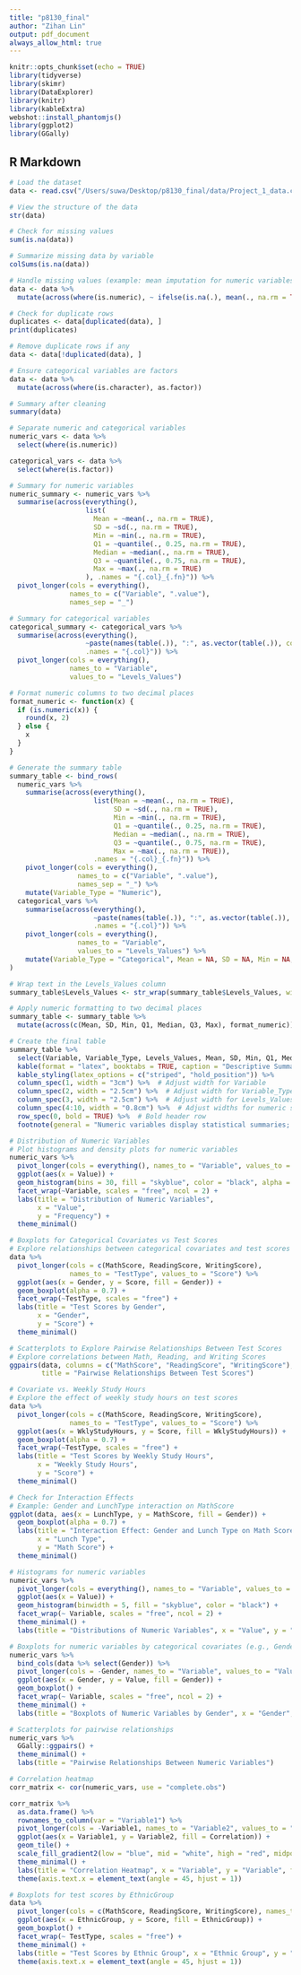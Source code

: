 ```yaml
---
title: "p8130_final"
author: "Zihan Lin"
output: pdf_document
always_allow_html: true
---
```


```r
knitr::opts_chunk$set(echo = TRUE)
library(tidyverse)
library(skimr)
library(DataExplorer)
library(knitr)
library(kableExtra)
webshot::install_phantomjs()
library(ggplot2)
library(GGally)
```

## R Markdown

```r
# Load the dataset
data <- read.csv("/Users/suwa/Desktop/p8130_final/data/Project_1_data.csv")

# View the structure of the data
str(data)

# Check for missing values
sum(is.na(data))

# Summarize missing data by variable
colSums(is.na(data))

# Handle missing values (example: mean imputation for numeric variables)
data <- data %>%
  mutate(across(where(is.numeric), ~ ifelse(is.na(.), mean(., na.rm = TRUE), .)))

# Check for duplicate rows
duplicates <- data[duplicated(data), ]
print(duplicates)

# Remove duplicate rows if any
data <- data[!duplicated(data), ]

# Ensure categorical variables are factors
data <- data %>%
  mutate(across(where(is.character), as.factor))

# Summary after cleaning
summary(data)

# Separate numeric and categorical variables
numeric_vars <- data %>%
  select(where(is.numeric))

categorical_vars <- data %>%
  select(where(is.factor))

# Summary for numeric variables
numeric_summary <- numeric_vars %>%
  summarise(across(everything(),
                   list(
                     Mean = ~mean(., na.rm = TRUE),
                     SD = ~sd(., na.rm = TRUE),
                     Min = ~min(., na.rm = TRUE),
                     Q1 = ~quantile(., 0.25, na.rm = TRUE),
                     Median = ~median(., na.rm = TRUE),
                     Q3 = ~quantile(., 0.75, na.rm = TRUE),
                     Max = ~max(., na.rm = TRUE)
                   ), .names = "{.col}_{.fn}")) %>%
  pivot_longer(cols = everything(),
               names_to = c("Variable", ".value"),
               names_sep = "_")

# Summary for categorical variables
categorical_summary <- categorical_vars %>%
  summarise(across(everything(),
                   ~paste(names(table(.)), ":", as.vector(table(.)), collapse = ", "),
                   .names = "{.col}")) %>%
  pivot_longer(cols = everything(),
               names_to = "Variable",
               values_to = "Levels_Values")

# Format numeric columns to two decimal places
format_numeric <- function(x) {
  if (is.numeric(x)) {
    round(x, 2)
  } else {
    x
  }
}

# Generate the summary table
summary_table <- bind_rows(
  numeric_vars %>%
    summarise(across(everything(),
                     list(Mean = ~mean(., na.rm = TRUE),
                          SD = ~sd(., na.rm = TRUE),
                          Min = ~min(., na.rm = TRUE),
                          Q1 = ~quantile(., 0.25, na.rm = TRUE),
                          Median = ~median(., na.rm = TRUE),
                          Q3 = ~quantile(., 0.75, na.rm = TRUE),
                          Max = ~max(., na.rm = TRUE)),
                     .names = "{.col}_{.fn}")) %>%
    pivot_longer(cols = everything(),
                 names_to = c("Variable", ".value"),
                 names_sep = "_") %>%
    mutate(Variable_Type = "Numeric"),
  categorical_vars %>%
    summarise(across(everything(),
                     ~paste(names(table(.)), ":", as.vector(table(.)), collapse = "; "),
                     .names = "{.col}")) %>%
    pivot_longer(cols = everything(),
                 names_to = "Variable",
                 values_to = "Levels_Values") %>%
    mutate(Variable_Type = "Categorical", Mean = NA, SD = NA, Min = NA, Q1 = NA, Median = NA, Q3 = NA, Max = NA)
)

# Wrap text in the Levels_Values column
summary_table$Levels_Values <- str_wrap(summary_table$Levels_Values, width = 40)

# Apply numeric formatting to two decimal places
summary_table <- summary_table %>%
  mutate(across(c(Mean, SD, Min, Q1, Median, Q3, Max), format_numeric))

# Create the final table
summary_table %>%
  select(Variable, Variable_Type, Levels_Values, Mean, SD, Min, Q1, Median, Q3, Max) %>%
  kable(format = "latex", booktabs = TRUE, caption = "Descriptive Summary Statistics") %>%
  kable_styling(latex_options = c("striped", "hold_position")) %>%
  column_spec(1, width = "3cm") %>%  # Adjust width for Variable
  column_spec(2, width = "2.5cm") %>%  # Adjust width for Variable_Type
  column_spec(3, width = "2.5cm") %>%  # Adjust width for Levels_Values
  column_spec(4:10, width = "0.8cm") %>%  # Adjust widths for numeric summaries
  row_spec(0, bold = TRUE) %>%  # Bold header row
  footnote(general = "Numeric variables display statistical summaries; categorical variables list levels with counts.")
```

```r
# Distribution of Numeric Variables
# Plot histograms and density plots for numeric variables
numeric_vars %>%
  pivot_longer(cols = everything(), names_to = "Variable", values_to = "Value") %>%
  ggplot(aes(x = Value)) +
  geom_histogram(bins = 30, fill = "skyblue", color = "black", alpha = 0.7) +
  facet_wrap(~Variable, scales = "free", ncol = 2) +
  labs(title = "Distribution of Numeric Variables",
       x = "Value",
       y = "Frequency") +
  theme_minimal()
```

```r
# Boxplots for Categorical Covariates vs Test Scores
# Explore relationships between categorical covariates and test scores
data %>%
  pivot_longer(cols = c(MathScore, ReadingScore, WritingScore),
               names_to = "TestType", values_to = "Score") %>%
  ggplot(aes(x = Gender, y = Score, fill = Gender)) +
  geom_boxplot(alpha = 0.7) +
  facet_wrap(~TestType, scales = "free") +
  labs(title = "Test Scores by Gender",
       x = "Gender",
       y = "Score") +
  theme_minimal()
```

```r
# Scatterplots to Explore Pairwise Relationships Between Test Scores
# Explore correlations between Math, Reading, and Writing Scores
ggpairs(data, columns = c("MathScore", "ReadingScore", "WritingScore"),
        title = "Pairwise Relationships Between Test Scores")

# Covariate vs. Weekly Study Hours
# Explore the effect of weekly study hours on test scores
data %>%
  pivot_longer(cols = c(MathScore, ReadingScore, WritingScore),
               names_to = "TestType", values_to = "Score") %>%
  ggplot(aes(x = WklyStudyHours, y = Score, fill = WklyStudyHours)) +
  geom_boxplot(alpha = 0.7) +
  facet_wrap(~TestType, scales = "free") +
  labs(title = "Test Scores by Weekly Study Hours",
       x = "Weekly Study Hours",
       y = "Score") +
  theme_minimal()
```

```r
# Check for Interaction Effects
# Example: Gender and LunchType interaction on MathScore
ggplot(data, aes(x = LunchType, y = MathScore, fill = Gender)) +
  geom_boxplot(alpha = 0.7) +
  labs(title = "Interaction Effect: Gender and Lunch Type on Math Score",
       x = "Lunch Type",
       y = "Math Score") +
  theme_minimal()
```

```r
# Histograms for numeric variables
numeric_vars %>%
  pivot_longer(cols = everything(), names_to = "Variable", values_to = "Value") %>%
  ggplot(aes(x = Value)) +
  geom_histogram(binwidth = 5, fill = "skyblue", color = "black") +
  facet_wrap(~ Variable, scales = "free", ncol = 2) +
  theme_minimal() +
  labs(title = "Distributions of Numeric Variables", x = "Value", y = "Frequency")
```

```r
# Boxplots for numeric variables by categorical covariates (e.g., Gender)
numeric_vars %>%
  bind_cols(data %>% select(Gender)) %>%
  pivot_longer(cols = -Gender, names_to = "Variable", values_to = "Value") %>%
  ggplot(aes(x = Gender, y = Value, fill = Gender)) +
  geom_boxplot() +
  facet_wrap(~ Variable, scales = "free", ncol = 2) +
  theme_minimal() +
  labs(title = "Boxplots of Numeric Variables by Gender", x = "Gender", y = "Value")
```

```r
# Scatterplots for pairwise relationships
numeric_vars %>%
  GGally::ggpairs() +
  theme_minimal() +
  labs(title = "Pairwise Relationships Between Numeric Variables")
```

```r
# Correlation heatmap
corr_matrix <- cor(numeric_vars, use = "complete.obs")

corr_matrix %>%
  as.data.frame() %>%
  rownames_to_column(var = "Variable1") %>%
  pivot_longer(cols = -Variable1, names_to = "Variable2", values_to = "Correlation") %>%
  ggplot(aes(x = Variable1, y = Variable2, fill = Correlation)) +
  geom_tile() +
  scale_fill_gradient2(low = "blue", mid = "white", high = "red", midpoint = 0) +
  theme_minimal() +
  labs(title = "Correlation Heatmap", x = "Variable", y = "Variable", fill = "Correlation") +
  theme(axis.text.x = element_text(angle = 45, hjust = 1))
```

```r
# Boxplots for test scores by EthnicGroup
data %>%
  pivot_longer(cols = c(MathScore, ReadingScore, WritingScore), names_to = "TestType", values_to = "Score") %>%
  ggplot(aes(x = EthnicGroup, y = Score, fill = EthnicGroup)) +
  geom_boxplot() +
  facet_wrap(~ TestType, scales = "free") +
  theme_minimal() +
  labs(title = "Test Scores by Ethnic Group", x = "Ethnic Group", y = "Score") +
  theme(axis.text.x = element_text(angle = 45, hjust = 1))
```

